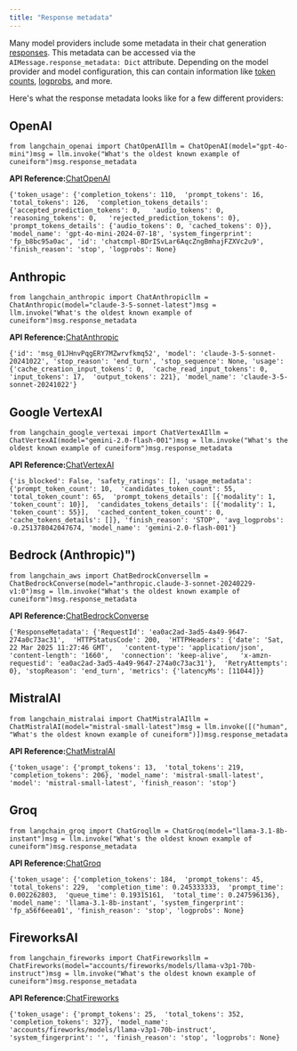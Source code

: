 ```yaml
---
title: "Response metadata"
---
```


Many model providers include some metadata in their chat generation [responses](/oss/concepts/messages/#aimessage). This metadata can be accessed via the `AIMessage.response_metadata: Dict` attribute. Depending on the model provider and model configuration, this can contain information like [token counts](/oss/how_to/chat_token_usage_tracking), [logprobs](/oss/how_to/logprobs), and more.

Here's what the response metadata looks like for a few different providers:

## OpenAI

```
from langchain_openai import ChatOpenAIllm = ChatOpenAI(model="gpt-4o-mini")msg = llm.invoke("What's the oldest known example of cuneiform")msg.response_metadata
```

**API Reference:**[ChatOpenAI](https://python.langchain.com/api_reference/openai/chat_models/langchain_openai.chat_models.base.ChatOpenAI.html)

```
{'token_usage': {'completion_tokens': 110,  'prompt_tokens': 16,  'total_tokens': 126,  'completion_tokens_details': {'accepted_prediction_tokens': 0,   'audio_tokens': 0,   'reasoning_tokens': 0,   'rejected_prediction_tokens': 0},  'prompt_tokens_details': {'audio_tokens': 0, 'cached_tokens': 0}}, 'model_name': 'gpt-4o-mini-2024-07-18', 'system_fingerprint': 'fp_b8bc95a0ac', 'id': 'chatcmpl-BDrISvLar6AqcZngBmhajFZXVc2u9', 'finish_reason': 'stop', 'logprobs': None}
```

## Anthropic

```
from langchain_anthropic import ChatAnthropicllm = ChatAnthropic(model="claude-3-5-sonnet-latest")msg = llm.invoke("What's the oldest known example of cuneiform")msg.response_metadata
```

**API Reference:**[ChatAnthropic](https://python.langchain.com/api_reference/anthropic/chat_models/langchain_anthropic.chat_models.ChatAnthropic.html)

```
{'id': 'msg_01JHnvPqgERY7MZwrvfkmq52', 'model': 'claude-3-5-sonnet-20241022', 'stop_reason': 'end_turn', 'stop_sequence': None, 'usage': {'cache_creation_input_tokens': 0,  'cache_read_input_tokens': 0,  'input_tokens': 17,  'output_tokens': 221}, 'model_name': 'claude-3-5-sonnet-20241022'}
```

## Google VertexAI

```
from langchain_google_vertexai import ChatVertexAIllm = ChatVertexAI(model="gemini-2.0-flash-001")msg = llm.invoke("What's the oldest known example of cuneiform")msg.response_metadata
```

**API Reference:**[ChatVertexAI](https://python.langchain.com/api_reference/google_vertexai/chat_models/langchain_google_vertexai.chat_models.ChatVertexAI.html)

```
{'is_blocked': False, 'safety_ratings': [], 'usage_metadata': {'prompt_token_count': 10,  'candidates_token_count': 55,  'total_token_count': 65,  'prompt_tokens_details': [{'modality': 1, 'token_count': 10}],  'candidates_tokens_details': [{'modality': 1, 'token_count': 55}],  'cached_content_token_count': 0,  'cache_tokens_details': []}, 'finish_reason': 'STOP', 'avg_logprobs': -0.251378042047674, 'model_name': 'gemini-2.0-flash-001'}
```

## Bedrock (Anthropic)")

```
from langchain_aws import ChatBedrockConversellm = ChatBedrockConverse(model="anthropic.claude-3-sonnet-20240229-v1:0")msg = llm.invoke("What's the oldest known example of cuneiform")msg.response_metadata
```

**API Reference:**[ChatBedrockConverse](https://python.langchain.com/api_reference/aws/chat_models/langchain_aws.chat_models.bedrock_converse.ChatBedrockConverse.html)

```
{'ResponseMetadata': {'RequestId': 'ea0ac2ad-3ad5-4a49-9647-274a0c73ac31',  'HTTPStatusCode': 200,  'HTTPHeaders': {'date': 'Sat, 22 Mar 2025 11:27:46 GMT',   'content-type': 'application/json',   'content-length': '1660',   'connection': 'keep-alive',   'x-amzn-requestid': 'ea0ac2ad-3ad5-4a49-9647-274a0c73ac31'},  'RetryAttempts': 0}, 'stopReason': 'end_turn', 'metrics': {'latencyMs': [11044]}}
```

## MistralAI

```
from langchain_mistralai import ChatMistralAIllm = ChatMistralAI(model="mistral-small-latest")msg = llm.invoke([("human", "What's the oldest known example of cuneiform")])msg.response_metadata
```

**API Reference:**[ChatMistralAI](https://python.langchain.com/api_reference/mistralai/chat_models/langchain_mistralai.chat_models.ChatMistralAI.html)

```
{'token_usage': {'prompt_tokens': 13,  'total_tokens': 219,  'completion_tokens': 206}, 'model_name': 'mistral-small-latest', 'model': 'mistral-small-latest', 'finish_reason': 'stop'}
```

## Groq

```
from langchain_groq import ChatGroqllm = ChatGroq(model="llama-3.1-8b-instant")msg = llm.invoke("What's the oldest known example of cuneiform")msg.response_metadata
```

**API Reference:**[ChatGroq](https://python.langchain.com/api_reference/groq/chat_models/langchain_groq.chat_models.ChatGroq.html)

```
{'token_usage': {'completion_tokens': 184,  'prompt_tokens': 45,  'total_tokens': 229,  'completion_time': 0.245333333,  'prompt_time': 0.002262803,  'queue_time': 0.19315161,  'total_time': 0.247596136}, 'model_name': 'llama-3.1-8b-instant', 'system_fingerprint': 'fp_a56f6eea01', 'finish_reason': 'stop', 'logprobs': None}
```

## FireworksAI

```
from langchain_fireworks import ChatFireworksllm = ChatFireworks(model="accounts/fireworks/models/llama-v3p1-70b-instruct")msg = llm.invoke("What's the oldest known example of cuneiform")msg.response_metadata
```

**API Reference:**[ChatFireworks](https://python.langchain.com/api_reference/fireworks/chat_models/langchain_fireworks.chat_models.ChatFireworks.html)

```
{'token_usage': {'prompt_tokens': 25,  'total_tokens': 352,  'completion_tokens': 327}, 'model_name': 'accounts/fireworks/models/llama-v3p1-70b-instruct', 'system_fingerprint': '', 'finish_reason': 'stop', 'logprobs': None}
```
